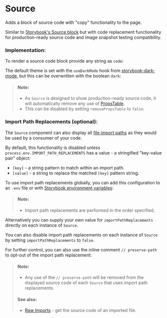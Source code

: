 
<Meta of={SourceStories} />

# Source

Adds a block of source code with "copy" functionality to the page.

Similar to [Storybook's Source block](https://storybook.js.org/docs/react/api/doc-block-source) but with code replacement functionality for production-ready source code and image snapshot testing compatibility.

<Story of={SourceStories.Props} />

### Implementation:

To render a source code block provide any string as `code`:

<Story of={SourceStories.Code} />

The default theme is set with the `useDarkMode` hook from [storybook-dark-mode](https://github.com/hipstersmoothie/storybook-dark-mode), but this can be overwritten with the boolean `dark`:

<Story of={SourceStories.Dark} />

> #### Note:
>
> - As `Source` is designed to show production-ready source code, it will automatically remove any use of [PropsTable](/docs/components-propstable--docs).
> - This can be disabled by setting `removePropsTable` to `false`.

### Import Path Replacements (optional):

The `Source` component can also display all [file import paths](https://developer.mozilla.org/en-US/docs/Web/JavaScript/Reference/Statements/import) as they would be used by a consumer of your code.

By default, this functionality is disabled unless `process.env.IMPORT_PATH_REPLACEMENTS` has a value - a stringified "key-value pair" object:

- `[key]` - a string pattern to match within an import path.
- `[value]` - a string to replace the matched `[key]` pattern string.

To use import path replacements globally, you can add this configuration to an `.env` file or with [Storybook environment variables](https://storybook.js.org/docs/react/configure/environment-variables#using-storybook-configuration):

<Story of={SourceStories.Env} />

> #### Note:
>
> - Import path replacements are performed in the order specified.

Alternatively you can supply your own value for `importPathReplacements` directly on each instance of `Source`.

You can also disable import path replacements on each instance of `Source` by setting `importPathReplacements` to `false`.

For further control, you can also use the inline comment `// preserve-path` to opt-out of the import path replacement:

<Story of={SourceStories.ComponentWithProps} />

<Story of={SourceStories.ComponentWithPropsRaw} />

<Story of={SourceStories.ComponentWithPropsRawDisplayedSource} />

> #### Note:
>
> - Any use of the `// preserve-path` will be removed from the displayed source code of each `Source` that uses import path replacements.
>
> #### See also:
>
> - [Raw Imports](/docs/configuration-raw-imports--docs) - get the source code of an imported file.
